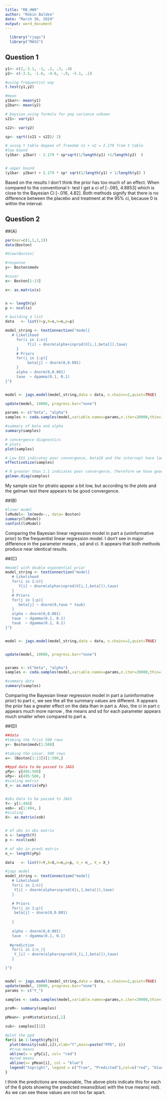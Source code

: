 ```yaml
---
title: "RB_HW9"
author: "Robin Baldeo"
date: "March 30, 2019"
output: word_document
---
```


```r
  library("rjags")
  library("MASS")
```



## Question 1
```r

y1<- c(2,-3.1, -1, .2, .3, .4)
y2<- c(-3.5, -1.6, -4.6, -.9, -5.1, .1)

#using frequentist way
t.test(y1,y2)

#mean 
y1bar<- mean(y1)
y2bar<- mean(y2)

# baysian using formula for pop variance unkown
s21<- var(y1)

s22<- var(y2)

sp<- sqrt((s21 + s22)/ 2)

# using t table degeee of freedom n1 + n2 = 2.179 from t table
#low bound 
(y1bar- y2bar) - 2.179 * sp*sqrt(1/length(y1) +1/length(y2)  )


# upper bound 
(y1bar- y2bar) + 2.179 * sp* sqrt(1/length(y1) + 1/length(y2) )
```

Based on the results I don't think the prior has too much of an effect. When compared to the conventional t- test I get a ci  of [-.085, 4.8853] which is close to the Bayesian Ci [-.016, 4.82]. Both methods signify that there is no difference between the placebo and treatment  at the 95% ci, because 0 is within the interval. 


## Question 2
##(A)
```r
par(mar=c(1,1,1,1))
data(Boston)

#View(Boston)

#response 
y<- Boston$medv

#covar
x<- Boston[1:13]

x<- as.matrix(x)


n <- length(y)
p <- ncol(x)

# building a list 
data   <- list(Y=y,X=x,n=n,p=p)

model_string <- textConnection("model{
   # Likelihood
     for(i in 1:n){
          Y[i] ~ dnorm(alpha+inprod(X[i,],beta[]),taue)
     }
     # Priors
     for(j in 1:p){
          beta[j] ~ dnorm(0,0.001)
     }
     alpha ~ dnorm(0,0.001)
     taue  ~ dgamma(0.1, 0.1)
}")


model <- jags.model(model_string,data = data, n.chains=2,quiet=TRUE)

update(model, 10000, progress.bar="none")

params <- c("beta", "alpha")
samples <- coda.samples(model,variable.names=params,n.iter=20000,thin=10,  progress.bar="none")

#summary of beta and alpha
summary(samples)

# convergence diagnostics
# plots
plot(samples)

# Low ESS indicates poor convergence, beta10 and the intercept have low sample size
effectiveSize(samples)

# R greater than 1.1 indicates poor convergence, therefore we have good convergence.
gelman.diag(samples)
```

My sample size for ptratio appear a bit low, but according to the plots and the gelman test there appears to be good convergence. 

##(B)
```r
#liner model
lsModel<- lm(medv~., data= Boston)
summary(lsModel)
confint(lsModel)

```
Comparing the Bayesian linear regression model in part a (uninformative prior)  to the frequentist linear regression model. I don't see in major difference in the parameter means , sd and ci. It appears that both methods produce near identical results. 

##(C)
```r

#model with double exponential prior
model_string <- textConnection("model{
   # Likelihood
   for(i in 1:n){
      Y[i] ~ dnorm(alpha+inprod(X[i,],beta[]),taue)
   }
   # Priors
   for(j in 1:p){
      beta[j] ~ dnorm(0,taue * taub)
   }
   alpha ~ dnorm(0,0.001)
   taue  ~ dgamma(0.1, 0.1)
   taub  ~ dgamma(0.1, 0.1)
}")


model <- jags.model(model_string,data = data, n.chains=2,quiet=TRUE)


update(model, 10000, progress.bar="none")


params <- c("beta", "alpha")
samples <- coda.samples(model,variable.names=params,n.iter=20000,thin=10,  progress.bar="none")

#summary data
summary(samples)

```

Comparing the Bayesian linear regression model in part a (uninformative prior)  to part c, we see the all the summary values are different. It appears the prior has a greater effect on the data than in part a. Also, the ci in part c appears much more narrow , the means and sd for each parameter appears much smaller when compared to part a. 


##(D)
```r

##data
#taking the frist 500 rows 
y<- Boston$medv[1:500]

#taking the covar, 500 rows
x<- (Boston[1:13])[1:500,]

##ppd data to be passed to JAGS
yPp<- y[495:500]
xPp<- x[495:500, ]
#scaling matrix
X_<- as.matrix(xPp)


#obs Data to be passed to JAGS
Y<- y[1:494]
xob<- x[1:494, ]
#scaling 
X<- as.matrix(xob)


# of obs in obs matrix
n <- length(Y)
p <- ncol(xob)

# of obs in predi matrix
n_<- length(yPp)

data   <- list(Y=Y,X=X,n=n,p=p, n_= n_, X_= X_)

#jags model
model_string <- textConnection("model{
   # Likelihood
   for(i in 1:n){
    Y[i] ~ dnorm(alpha+inprod(X[i,],beta[]),taue)
   }

   # Priors
   for(j in 1:p){
    beta[j] ~ dnorm(0,0.001)
   
   }
   
   alpha ~ dnorm(0,0.001)
   taue  ~ dgamma(0.1, 0.1)
    
  #prediction
   for(i in 1:n_){
    Y_[i] ~ dnorm(alpha+inprod(X_[i,],beta[]),taue)
   }

}")


model <- jags.model(model_string,data = data, n.chains=2,quiet=TRUE)
update(model, 10000, progress.bar="none")
params <- c("Y_")

samples <- coda.samples(model,variable.names=params,n.iter=20000,thin=10,  progress.bar="none")

preM<- summary(samples)

pMean<- preM$statistics[,1]

sub<- samples[[1]]

#plot the ppd 
for(i in 1:length(yPp)){
  plot(density(sub[,i]),xlab="Y",main=paste("PPD", i))
  #true means
  abline(v = yPp[i], col= "red")
  #pred means
  abline(v= pMean[i], col = "blue")
  legend("topright", legend = c("True", "Predicted"),col=c("red", "blue"), lty=c(1,1), bty = "n")
}
```

I think the predictions are reasonable, The above plots indicate this for each of the 6 plots showing the predicted means(blue) with the true means( red). As we can see these values are not too far apart. 

